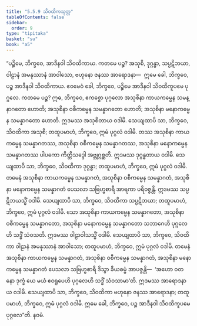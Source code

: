 ```yaml
---
title: "5.5.9 သိဝထိကသုတ္တ"
tableOfContents: false
sidebar:
  order: 9
type: "tipitaka"
basket: "su"
book: "a5"
---
```



<DynamicBreadcrumb />

<Division number="249" book="a5" e="ch" v="16" p="235">

<Paragraph number="1336" book="a5">
“ပဉ္စိမေ, ဘိက္ခဝေ, အာဒီနဝါ သိဝထိကာယ. ကတမေ ပဉ္စ? အသုစိ, ဒုဂ္ဂန္ဓာ, သပ္ပဋိဘယာ, ဝါဠာနံ အမနုဿာနံ အာဝါသော, ဗဟုနော ဇနဿ အာရောဒနာ—  ဣမေ ခေါ, ဘိက္ခဝေ, ပဉ္စ အာဒီနဝါ သိဝထိကာယ.
</Paragraph>

<Paragraph number="1337" book="a5">
ဧဝမေဝံ ခေါ, ဘိက္ခဝေ, ပဉ္စိမေ အာဒီနဝါ သိဝထိကူပမေ ပုဂ္ဂလေ. ကတမေ ပဉ္စ? ဣဓ, ဘိက္ခဝေ, ဧကစ္စော ပုဂ္ဂလော အသုစိနာ ကာယကမ္မေန သမန္နာဂတော ဟောတိ; အသုစိနာ ဝစီကမ္မေန သမန္နာဂတော ဟောတိ; အသုစိနာ မနောကမ္မေန သမန္နာဂတော ဟောတိ. ဣဒမဿ အသုစိတာယ ဝဒါမိ. သေယျထာပိ သာ, ဘိက္ခဝေ, သိဝထိကာ အသုစိ; တထူပမာဟံ, ဘိက္ခဝေ, ဣမံ ပုဂ္ဂလံ ဝဒါမိ.
</Paragraph>

<Paragraph number="1338" book="a5">
တဿ အသုစိနာ ကာယကမ္မေန သမန္နာဂတဿ, အသုစိနာ ဝစီကမ္မေန သမန္နာဂတဿ, အသုစိနာ မနောကမ္မေန သမန္နာဂတဿ ပါပကော ကိတ္တိသဒ္ဒေါ အဗ္ဘုဂ္ဂစ္ဆတိ. ဣဒမဿ ဒုဂ္ဂန္ဓတာယ ဝဒါမိ. သေယျထာပိ သာ, ဘိက္ခဝေ, သိဝထိကာ ဒုဂ္ဂန္ဓာ; တထူပမာဟံ, ဘိက္ခဝေ, ဣမံ ပုဂ္ဂလံ ဝဒါမိ.
</Paragraph>

<Paragraph number="1339" book="a5">
တမေနံ အသုစိနာ ကာယကမ္မေန သမန္နာဂတံ, အသုစိနာ ဝစီကမ္မေန သမန္နာဂတံ, အသုစိနာ မနောကမ္မေန သမန္နာဂတံ ပေသလာ သဗြဟ္မစာရီ အာရကာ ပရိဝဇ္ဇန္တိ. ဣဒမဿ သပ္ပဋိဘယသ္မိံ ဝဒါမိ. သေယျထာပိ သာ, ဘိက္ခဝေ, သိဝထိကာ သပ္ပဋိဘယာ; တထူပမာဟံ, ဘိက္ခဝေ, ဣမံ ပုဂ္ဂလံ ဝဒါမိ.
</Paragraph>

<Paragraph number="1340" book="a5">
သော အသုစိနာ ကာယကမ္မေန သမန္နာဂတော, အသုစိနာ ဝစီကမ္မေန သမန္နာဂတော, အသုစိနာ မနောကမ္မေန သမန္နာဂတော သဘာဂေဟိ ပုဂ္ဂလေဟိ သဒ္ဓိံ သံဝသတိ. ဣဒမဿ ဝါဠာဝါသသ္မိံ ဝဒါမိ. သေယျထာပိ သာ, ဘိက္ခဝေ, သိဝထိကာ ဝါဠာနံ အမနုဿာနံ အာဝါသော; တထူပမာဟံ, ဘိက္ခဝေ, ဣမံ ပုဂ္ဂလံ ဝဒါမိ.
</Paragraph>

<Paragraph number="1341" book="a5">
တမေနံ အသုစိနာ ကာယကမ္မေန သမန္နာဂတံ, အသုစိနာ ဝစီကမ္မေန သမန္နာဂတံ, အသုစိနာ မနောကမ္မေန သမန္နာဂတံ ပေသလာ သဗြဟ္မစာရီ ဒိသွာ ခီယဓမ္မံ အာပဇ္ဇန္တိ—  ‘အဟော ဝတ နော ဒုက္ခံ ယေ မယံ ဧဝရူပေဟိ ပုဂ္ဂလေဟိ သဒ္ဓိံ သံဝသာမာ’တိ. ဣဒမဿ အာရောဒနာယ ဝဒါမိ. သေယျထာပိ သာ, ဘိက္ခဝေ, သိဝထိကာ ဗဟုနော ဇနဿ အာရောဒနာ; တထူပမာဟံ, ဘိက္ခဝေ, ဣမံ ပုဂ္ဂလံ ဝဒါမိ. ဣမေ ခေါ, ဘိက္ခဝေ, ပဉ္စ အာဒီနဝါ သိဝထိကူပမေ ပုဂ္ဂလေ”တိ.

</Paragraph>
</Division>

<Paragraph number="1342" type="center" book="a5">
နဝမံ.
</Paragraph>